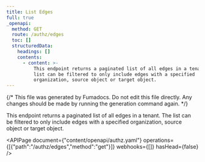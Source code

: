 ```yaml
---
title: List Edges
full: true
_openapi:
  method: GET
  route: /authz/edges
  toc: []
  structuredData:
    headings: []
    contents:
      - content: >-
          This endpoint returns a paginated list of all edges in a tenant. The
          list can be filtered to only include edges with a specified
          organization, source object or target object.
---
```


{/* This file was generated by Fumadocs. Do not edit this file directly. Any changes should be made by running the generation command again. */}

This endpoint returns a paginated list of all edges in a tenant. The list can be filtered to only include edges with a specified organization, source object or target object.

<APIPage document={"content/openapi/authz.yaml"} operations={[{"path":"/authz/edges","method":"get"}]} webhooks={[]} hasHead={false} />